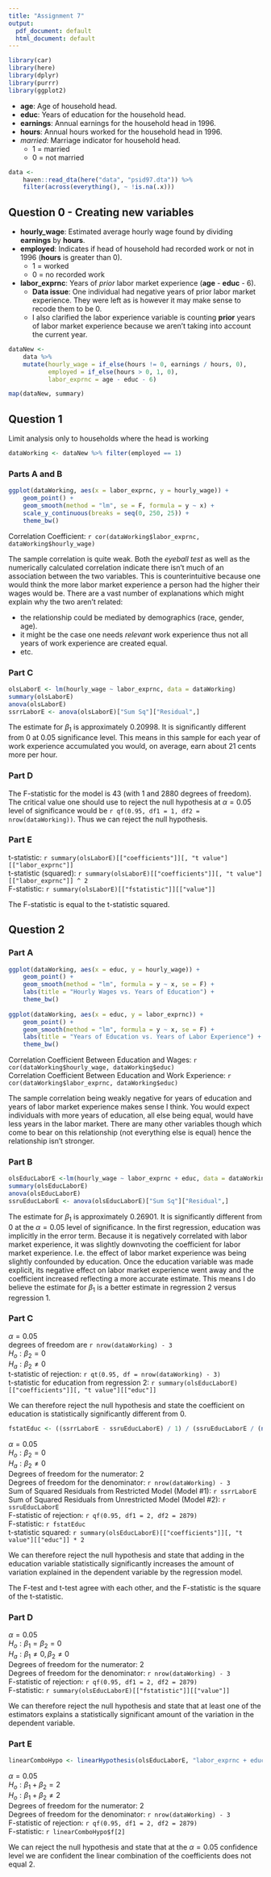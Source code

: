 ```yaml
---
title: "Assignment 7"
output:
  pdf_document: default
  html_document: default
---
```


```r
library(car)
library(here)
library(dplyr)
library(purrr)
library(ggplot2)
```

* **age**: Age of household head.
* **educ**: Years of education for the household head.
* **earnings**: Annual earnings for the household head in 1996.
* **hours**: Annual hours worked for the household head in 1996.
* *married*: Marriage indicator for household head.
    * 1 = married
    * 0 = not married

```r
data <-
    haven::read_dta(here("data", "psid97.dta")) %>%
    filter(across(everything(), ~ !is.na(.x)))
```

## Question 0 - Creating new variables

* **hourly_wage**: Estimated average hourly wage found by dividing **earnings** by **hours**.
* **employed**: Indicates if head of household had recorded work or not in 1996 (**hours** is greater than 0).
    * 1 = worked
    * 0 = no recorded work
* **labor_exprnc**: Years of *prior* labor market experience (**age** - **educ** - 6).
    * **Data issue**: One individual had negative years of prior labor market experience. They were left as is however it may make sense to recode them to be 0.
    * I also clarified the labor experience variable is counting **prior** years of labor market experience because we aren't taking into account the current year.

```r
dataNew <-
    data %>%
    mutate(hourly_wage = if_else(hours != 0, earnings / hours, 0),
           employed = if_else(hours > 0, 1, 0),
           labor_exprnc = age - educ - 6)
```

```r
map(dataNew, summary)
```

## Question 1

Limit analysis only to households where the head is working

```r
dataWorking <- dataNew %>% filter(employed == 1)
```

### Parts A and B

```r
ggplot(dataWorking, aes(x = labor_exprnc, y = hourly_wage)) +
    geom_point() +
    geom_smooth(method = "lm", se = F, formula = y ~ x) +
    scale_y_continuous(breaks = seq(0, 250, 25)) +
    theme_bw()
```

Correlation Coefficient: `r cor(dataWorking$labor_exprnc, dataWorking$hourly_wage)`

The sample correlation is quite weak. Both the *eyeball test* as well as the numerically calculated correlation indicate there isn't much of an association between the two variables. This is counterintuitive because one would think the more labor market experience a person had the higher their wages would be. There are a vast number of explanations which might explain why the two aren't related:

* the relationship could be mediated by demographics (race, gender, age).
* it might be the case one needs *relevant* work experience thus not all years of work experience are created equal.
* etc.

### Part C

```r
olsLaborE <- lm(hourly_wage ~ labor_exprnc, data = dataWorking)
summary(olsLaborE)
anova(olsLaborE)
ssrrLaborE <- anova(olsLaborE)["Sum Sq"]["Residual",]
```
The estimate for $\beta_1$ is approximately 0.20998. It is significantly different from 0 at 0.05 significance level. This means in this sample for each year of work experience accumulated you would, on average, earn about 21 cents more per hour.

### Part D

The F-statistic for the model is 43 (with 1 and 2880 degrees of freedom). The critical value one should use to reject the null hypothesis at $\alpha = 0.05$ level of significance would be `r qf(0.95, df1 = 1, df2 = nrow(dataWorking))`. Thus we can reject the null hypothesis.

### Part E

t-statistic: `r summary(olsLaborE)[["coefficients"]][, "t value"][["labor_exprnc"]]`  
t-statistic (squared): `r summary(olsLaborE)[["coefficients"]][, "t value"][["labor_exprnc"]] ^ 2`  
F-statistic: `r summary(olsLaborE)[["fstatistic"]][["value"]]`

The F-statistic is equal to the t-statistic squared.

## Question 2

### Part A

```r
ggplot(dataWorking, aes(x = educ, y = hourly_wage)) +
    geom_point() +
    geom_smooth(method = "lm", formula = y ~ x, se = F) +
    labs(title = "Hourly Wages vs. Years of Education") +
    theme_bw()
    
ggplot(dataWorking, aes(x = educ, y = labor_exprnc)) +
    geom_point() +
    geom_smooth(method = "lm", formula = y ~ x, se = F) +
    labs(title = "Years of Education vs. Years of Labor Experience") +
    theme_bw()
```

Correlation Coefficient Between Education and Wages: `r cor(dataWorking$hourly_wage, dataWorking$educ)`  
Correlation Coefficient Between Education and Work Experience: `r cor(dataWorking$labor_exprnc, dataWorking$educ)`

The sample correlation being weakly negative for years of education and years of labor market experience makes sense I think. You would expect individuals with more years of education, all else being equal, would have less years in the labor market. There are many other variables though which come to bear on this relationship (not everything else is equal) hence the relationship isn't stronger.

### Part B

```r
olsEducLaborE <-lm(hourly_wage ~ labor_exprnc + educ, data = dataWorking)
summary(olsEducLaborE)
anova(olsEducLaborE)
ssruEducLaborE <- anova(olsEducLaborE)["Sum Sq"]["Residual",]
```

The estimate for $\beta_1$ is approximately 0.26901. It is significantly different from 0 at the $\alpha = 0.05$ level of significance. In the first regression, education was implicitly in the error term. Because it is negatively correlated with labor market experience, it was slightly downvoting the coefficient for labor market experience. I.e. the effect of labor market experience was being slightly confounded by education. Once the education variable was made explicit, its negative effect on labor market experience went away and the coefficient increased reflecting a more accurate estimate. This means I do believe the estimate for $\beta_1$ is a better estimate in regression 2 versus regression 1.

### Part C

$\alpha = 0.05$  
degrees of freedom are `r nrow(dataWorking) - 3`  
$H_o: \beta_2 = 0$  
$H_a: \beta_2 \neq 0$  
t-statistic of rejection: `r qt(0.95, df = nrow(dataWorking) - 3)`  
t-statistic for education from regression 2: `r summary(olsEducLaborE)[["coefficients"]][, "t value"][["educ"]]`

We can therefore reject the null hypothesis and state the coefficient on education is statistically significantly different from 0.

```r
fstatEduc <- ((ssrrLaborE - ssruEducLaborE) / 1) / (ssruEducLaborE / (nrow(dataWorking) - 3))
```

$\alpha = 0.05$  
$H_o: \beta_2 = 0$  
$H_a: \beta_2 \neq 0$  
Degrees of freedom for the numerator: 2  
Degrees of freedom for the denominator: `r nrow(dataWorking) - 3`  
Sum of Squared Residuals from Restricted Model (Model #1): `r ssrrLaborE`  
Sum of Squared Residuals from Unrestricted Model (Model #2): `r ssruEducLaborE`  
F-statistic of rejection: `r qf(0.95, df1 = 2, df2 = 2879)`  
F-statistic: `r fstatEduc`  
t-statistic squared: `r summary(olsEducLaborE)[["coefficients"]][, "t value"][["educ"]] * 2`

We can therefore reject the null hypothesis and state that adding in the education variable statistically significantly increases the amount of variation explained in the dependent variable by the regression model.

The F-test and t-test agree with each other, and the F-statistic is the square of the t-statistic.

### Part D

$\alpha = 0.05$  
$H_o: \beta_1 = \beta_2 = 0$  
$H_a: \beta_1 \neq 0, \beta_2 \neq 0$  
Degrees of freedom for the numerator: 2  
Degrees of freedom for the denominator: `r nrow(dataWorking) - 3`  
F-statistic of rejection: `r qf(0.95, df1 = 2, df2 = 2879)`  
F-statistic: `r summary(olsEducLaborE)[["fstatistic"]][["value"]]`  

We can therefore reject the null hypothesis and state that at least one of the estimators explains a statistically significant amount of the variation in the dependent variable.

### Part E

```r
linearComboHypo <- linearHypothesis(olsEducLaborE, "labor_exprnc + educ = 2")
```

$\alpha = 0.05$  
$H_o: \beta_1 + \beta_2 = 2$  
$H_o: \beta_1 + \beta_2 \neq 2$  
Degrees of freedom for the numerator: 2  
Degrees of freedom for the denominator: `r nrow(dataWorking) - 3`  
F-statistic of rejection: `r qf(0.95, df1 = 2, df2 = 2879)`  
F-statistic: `r linearComboHypo$f[2]`

We can reject the null hypothesis and state that at the $\alpha = 0.05$ confidence level we are confident the linear combination of the coefficients does not equal 2.